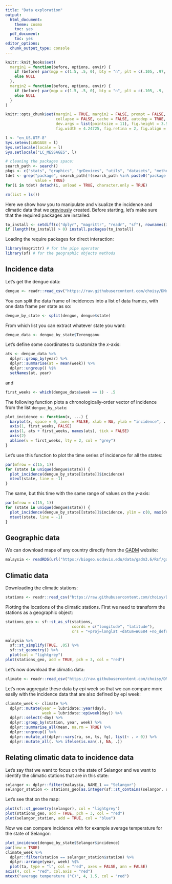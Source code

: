 ```yaml
---
title: "Data exploration"
output:
  html_document:
    theme: cosmo
    toc: yes
  pdf_document:
    toc: yes
editor_options: 
  chunk_output_type: console
---
```


<!--
IMAGES:
Insert them with: ![alt text](image.png)
You can also resize them if needed: convert image.png -resize 50% image.png
If you want to center the image, go through HTML code:
<div style="text-align:center"><img src ="image.png"/></div>

REFERENCES:
For references: Put all the bibTeX references in the file "references.bib"
in the current folder and cite the references as @key or [@key] in the text.
Uncomment the bibliography field in the above header and put a "References"
title wherever you want to display the reference list.
-->

```r
knitr::knit_hooks$set(
  margin1 = function(before, options, envir) {
    if (before) par(mgp = c(1.5, .5, 0), bty = "n", plt = c(.105, .97, .13, .97))
    else NULL
  },
  margin2 = function(before, options, envir) {
    if (before) par(mgp = c(1.5, .5, 0), bty = "n", plt = c(.105, .9, .13, .97))
    else NULL
  }
)

knitr::opts_chunk$set(margin1 = TRUE, margin2 = FALSE, prompt = FALSE, comment = "##",
                      collapse = FALSE, cache = FALSE, autodep = TRUE,
                      dev.args = list(pointsize = 11), fig.height = 3.5,
                      fig.width = 4.24725, fig.retina = 2, fig.align = "center")

l <- "en_US.UTF-8"
Sys.setenv(LANGAGE = l)
Sys.setlocale(locale = l)
Sys.setlocale("LC_MESSAGES", l)

# cleaning the packages space:
search_path <- search()
pkgs <- c("stats", "graphics", "grDevices", "utils", "datasets", "methods", "base")
tdet <- grep("package", search_path[!(search_path %in% paste0("package:", pkgs))],
             value = TRUE)
for(i in tdet) detach(i, unload = TRUE, character.only = TRUE)

rm(list = ls())
```

Here we show how you to manipulate and visualize the incidence and climatic
data that we [previously](https://choisy.github.io/DMo2019/data.html) created.
Before starting, let's make sure that the required packages are installed:

```r
to_install <- setdiff(c("dplyr", "magrittr", "readr", "sf"), rownames(installed.packages()))
if (length(to_install) > 0) install.packages(to_install)
```

Loading the require packages for direct interaction:

```r
library(magrittr) # for the pipe operator
library(sf) # for the geographic objects methods
```

## Incidence data

Let's get the dengue data:

```r
dengue <- readr::read_csv("https://raw.githubusercontent.com/choisy/DMo2019/master/data/dengue.csv")
```

You can split the data frame of incidences into a list of data frames, with one
data frame per state as so:

```r
dengue_by_state <- split(dengue, dengue$state)
```

From which list you can extract whatever state you want:

```r
dengue_data <- dengue_by_state$Terengganu
```

Let's define some coordinates to customize the $x$-axis:

```r
ats <- dengue_data %>%
  dplyr::group_by(year) %>%
  dplyr::summarise(at = mean(week)) %>%
  dplyr::ungroup() %$%
  setNames(at, year) 
```

and

```r
first_weeks <- which(dengue_data$week == 1) - .5
```

The following function plots a chronologically-order vector of incidence from
the list `dengue_by_state`:

```r
plot_incidence <- function(x, ...) {
  barplot(x, space = 0, axes = FALSE, xlab = NA, ylab = "incidence", ...)
  axis(1, first_weeks, FALSE)
  axis(1, ats + first_weeks, names(ats), tick = FALSE)
  axis(2)
  abline(v = first_weeks, lty = 2, col = "grey")
}
```

Let's use this function to plot the time series of incidence for all the states:

```r
par(mfrow = c(15, 1))
for (state in unique(dengue$state)) {
  plot_incidence(dengue_by_state[[state]]$incidence)
  mtext(state, line = -1)
}
```

The same, but this time with the same range of values on the $y$-axis:

```r
par(mfrow = c(15, 1))
for (state in unique(dengue$state)) {
  plot_incidence(dengue_by_state[[state]]$incidence, ylim = c(0, max(dengue$incidence)))
  mtext(state, line = -1)
}
```

## Geographic data

We can download maps of any country directly from the [GADM](https://gadm.org)
website:

```r
malaysia <- readRDS(url("https://biogeo.ucdavis.edu/data/gadm3.6/Rsf/gadm36_MYS_1_sf.rds"))
```

## Climatic data

Downloading the climatic stations:

```r
stations <- readr::read_csv("https://raw.githubusercontent.com/choisy/DMo2019/master/data/climatic%20stations.csv")
```

Plotting the locations of the climatic stations. First we need to transform the
stations as a geographic object:

```r
stations_geo <- sf::st_as_sf(stations,
                             coords = c("longitude", "latitude"),
                             crs = "+proj=longlat +datum=WGS84 +no_defs +ellps=WGS84 +towgs84=0,0,0")
```


```r
malaysia %>%
  sf::st_simplify(TRUE, .05) %>% 
  sf::st_geometry() %>% 
  plot(col = "lightgrey")
plot(stations_geo, add = TRUE, pch = 3, col = "red")
```

Let's now download the climatic data:

```r
climate <- readr::read_csv("https://raw.githubusercontent.com/choisy/DMo2019/master/data/climate.csv")
```

Let's now aggregate these data by epi week so that we can compare more easily
with the incidence data that are also defined by epi week:

```r
climate_week <- climate %>%
  dplyr::mutate(year = lubridate::year(day),
                week = lubridate::epiweek(day)) %>% 
  dplyr::select(-day) %>% 
  dplyr::group_by(station, year, week) %>%
  dplyr::summarise_all(mean, na.rm = TRUE) %>% 
  dplyr::ungroup() %>% 
  dplyr::mutate_at(dplyr::vars(ra, sn, ts, fg), list(~ . > 0)) %>% 
  dplyr::mutate_all(. %>% ifelse(is.nan(.), NA, .))
```

## Relating climatic data to incidence data

Let's say that we want to focus on the state of Selangor and we want to identify
the climatic stations that are in this state:

```r
selangor <- dplyr::filter(malaysia, NAME_1 == "Selangor")
selangor_station <- stations_geo[as.integer(sf::st_contains(selangor, stations_geo)), ]
```

Let's see that on the map:

```r
plot(sf::st_geometry(selangor), col = "lightgrey")
plot(stations_geo, add = TRUE, pch = 3, col = "red")
plot(selangor_station, add = TRUE, col = "blue")
```

Now we can compare incidence with for example average temperature for the state
of Selangor:

```r
plot_incidence(dengue_by_state$Selangor$incidence)
par(new = TRUE)
climate_week %>%
  dplyr::filter(station == selangor_station$station) %>%
  dplyr::arrange(year, week) %$%
  plot(ta, type = "l", col = "red", axes = FALSE, ann = FALSE)
axis(4, col = "red", col.axis = "red")
mtext("average temperature (°C)", 4, 1.5, col = "red")
```

